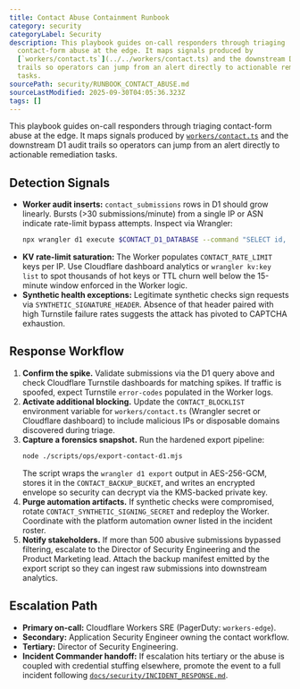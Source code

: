 ```yaml
---
title: Contact Abuse Containment Runbook
category: security
categoryLabel: Security
description: This playbook guides on-call responders through triaging
  contact-form abuse at the edge. It maps signals produced by
  [`workers/contact.ts`](../../workers/contact.ts) and the downstream D1 audit
  trails so operators can jump from an alert directly to actionable remediation
  tasks.
sourcePath: security/RUNBOOK_CONTACT_ABUSE.md
sourceLastModified: 2025-09-30T04:05:36.323Z
tags: []
---
```


This playbook guides on-call responders through triaging contact-form abuse at
the edge. It maps signals produced by [`workers/contact.ts`](https://github.com/apotheon-ai/apotheon.ai/blob/main/workers/contact.ts)
and the downstream D1 audit trails so operators can jump from an alert directly
to actionable remediation tasks.

## Detection Signals

- **Worker audit inserts:** `contact_submissions` rows in D1 should grow
  linearly. Bursts (>30 submissions/minute) from a single IP or ASN indicate
  rate-limit bypass attempts. Inspect via Wrangler:
  ```bash
  npx wrangler d1 execute $CONTACT_D1_DATABASE --command "SELECT id, email, ip_address, intent, created_at FROM contact_submissions ORDER BY created_at DESC LIMIT 50;"
  ```
- **KV rate-limit saturation:** The Worker populates `CONTACT_RATE_LIMIT` keys
  per IP. Use Cloudflare dashboard analytics or `wrangler kv:key list` to spot
  thousands of hot keys or TTL churn well below the 15-minute window enforced in
  the Worker logic.
- **Synthetic health exceptions:** Legitimate synthetic checks sign requests via
  `SYNTHETIC_SIGNATURE_HEADER`. Absence of that header paired with high Turnstile
  failure rates suggests the attack has pivoted to CAPTCHA exhaustion.

## Response Workflow

1. **Confirm the spike.** Validate submissions via the D1 query above and check
   Cloudflare Turnstile dashboards for matching spikes. If traffic is spoofed,
   expect Turnstile `error-codes` populated in the Worker logs.
2. **Activate additional blocking.** Update the `CONTACT_BLOCKLIST` environment
   variable for `workers/contact.ts` (Wrangler secret or Cloudflare dashboard) to
   include malicious IPs or disposable domains discovered during triage.
3. **Capture a forensics snapshot.** Run the hardened export pipeline:
   ```bash
   node ./scripts/ops/export-contact-d1.mjs
   ```
   The script wraps the `wrangler d1 export` output in AES-256-GCM, stores it in
   the `CONTACT_BACKUP_BUCKET`, and writes an encrypted envelope so security can
   decrypt via the KMS-backed private key.
4. **Purge automation artifacts.** If synthetic checks were compromised, rotate
   `CONTACT_SYNTHETIC_SIGNING_SECRET` and redeploy the Worker. Coordinate with
   the platform automation owner listed in the incident roster.
5. **Notify stakeholders.** If more than 500 abusive submissions bypassed
   filtering, escalate to the Director of Security Engineering and the Product
   Marketing lead. Attach the backup manifest emitted by the export script so
   they can ingest raw submissions into downstream analytics.

## Escalation Path

- **Primary on-call:** Cloudflare Workers SRE (PagerDuty: `workers-edge`).
- **Secondary:** Application Security Engineer owning the contact workflow.
- **Tertiary:** Director of Security Engineering.
- **Incident Commander handoff:** If escalation hits tertiary or the abuse is
  coupled with credential stuffing elsewhere, promote the event to a full
  incident following [`docs/security/INCIDENT_RESPONSE.md`](/docs/security/incident-response/).
